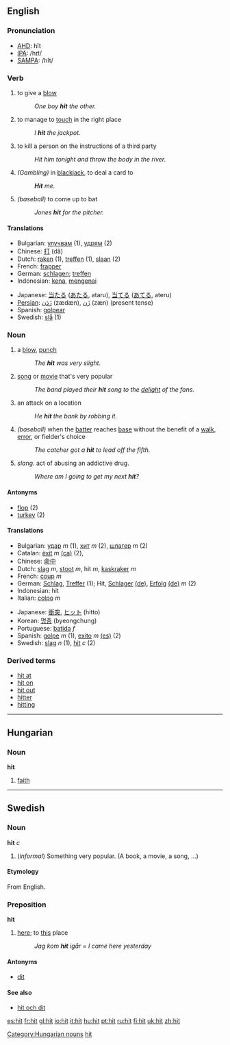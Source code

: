 ==English==

===Pronunciation===
*[[w:AHD|AHD]]: hĭt
*[[w:IPA|IPA]]: /hɪt/
*[[w:SAMPA|SAMPA]]: /hIt/

===Verb===
{{irregverb|'''to hit'''|'''[[hits]]'''|'''hit'''|'''hit'''|'''[[hitting]]'''}}
# to give a [[blow]]
#: ''One boy '''hit''' the other.''
# to manage to [[touch]] in the right place
#: ''I '''hit''' the jackpot.''
# to kill a person on the instructions of a third party
#: ''Hit him tonight and throw the body in the river.''
# ''(Gambling)'' in [[blackjack]], to deal a card to
#:'' '''Hit''' me.''
# ''(baseball)'' to come up to bat
#: ''Jones '''hit''' for the pitcher.''

====Translations====
{{top}}
*Bulgarian: [[улучвам]] (1), [[удрям]] (2)
*Chinese: [[打]] (dă)
*Dutch: [[raken]] (1), [[treffen]] (1), [[slaan]] (2)
*French: [[frapper]]
*German: [[schlagen]]; [[treffen]]
*Indonesian: [[kena]], [[kena|mengenai]]
{{mid}}
*Japanese: [[当たる]] ([[あたる]], ataru), [[当てる]] ([[あてる]], ateru)
*[[Persian]]: [[زدن|زَدَن]] (zædæn), [[زن|زَن]] (zæn) (present tense)
*Spanish: [[golpear]]
*Swedish: [[slå]] (1)
{{bottom}}


===Noun===
{{en-noun|hit|hits}}
# a [[blow]], [[punch]]
#: ''The '''hit''' was very slight.''
# [[song]] or [[movie]] that's very popular
#: ''The band played their '''hit''' song to the [[delight]] of the fans.''
# an attack on a location
#: ''He '''hit''' the bank by robbing it.''
# ''(baseball)'' when the [[batter]] reaches [[base]] without the benefit of a [[walk]], [[error]], or fielder's choice
#: ''The catcher got a '''hit''' to lead off the fifth.''
# ''slang.'' act of abusing an addictive drug.
#: ''Where am I going to get my next '''hit'''?''

====Antonyms====
*[[flop]] (2)
*[[turkey]] (2)

====Translations====
{{top}}
*Bulgarian: [[удар]] ''m'' (1), [[хит]] ''m'' (2), [[шлагер]] ''m'' (2)
*Catalan: [[èxit]] ''m'' [[:ca:èxit|(ca)]] (2),
*Chinese: [[命中]]
*Dutch: [[slag]] ''m'', [[stoot]] ''m'', hit ''m'', [[kaskraker]] ''m''
*French: [[coup]] ''m''
*German: [[Schlag]], [[Treffer]] (1); Hit, [[Schlager]] [[:de:Schlager|(de)]], [[Erfolg]] [[:de:Erfolg|(de)]] ''m'' (2)
*Indonesian: hit
*Italian: [[colpo]] ''m''
{{mid}}
*Japanese: [[衝突]], [[ヒット]] (hitto)
*Korean: [[명중]] (byeongchung)
*Portuguese: [[batida]] ''f''
*Spanish: [[golpe]] ''m'' (1), [[exito]] ''m'' [[:es:exito|(es)]] (2)
*Swedish: [[slag]] ''n'' (1), [[hit#Swedish|hit]] ''c'' (2)
{{bottom}}


===Derived terms===
*[[hit at]]
*[[hit on]]
*[[hit out]]
*[[hitter]]
*[[hitting]]

----

==Hungarian==

===Noun===
'''hit'''

# [[faith]]

[[Category:Hungarian nouns]]

----

==Swedish==
===Noun===
'''hit''' ''c''
#(''informal'') Something very popular. (A book, a movie, a song, ...)

====Etymology====
From English.

===Preposition===
'''hit'''
#[[here]]; to [[this]] place
#:''Jag kom '''hit''' igår'' = ''I came here yesterday''

====Antonyms====
*[[dit]]

====See also====
*[[hit och dit]]

[[Category:Baseball|hit]]

[[es:hit]]
[[fr:hit]]
[[gl:hit]]
[[io:hit]]
[[it:hit]]
[[hu:hit]]
[[pt:hit]]
[[ru:hit]]
[[fi:hit]]
[[uk:hit]]
[[zh:hit]]